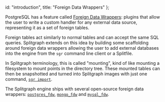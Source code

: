   id: "introduction",
  title: "Foreign Data Wrappers"
};

PostgreSQL has a feature called [Foreign Data Wrappers](https://wiki.postgresql.org/wiki/Foreign_data_wrappers): plugins that allow the user to write a custom handler for any external data source, representing it as a set of foreign tables.

Foreign tables act similarly to normal tables and can accept the same SQL queries. Splitgraph extends on this idea by building some scaffolding around foreign data wrappers allowing the user to add external databases into the engine from the `sgr` command line client or a Splitfile.

In Splitgraph terminology, this is called "mounting", kind of like mounting a filesystem to mount points in the directory tree. These mounted tables can then be snapshotted and turned into Splitgraph images with just one command, [`sgr import`](../sgr/image_management_creation/import).

The Splitgraph engine ships with several open-source foreign data wrappers: [`postgres_fdw`](https://www.postgresql.org/docs/12/postgres-fdw.html), [`mongo_fdw`](https://github.com/EnterpriseDB/mongo_fdw) and [`mysql_fdw`](https://github.com/EnterpriseDB/mysql_fdw).
